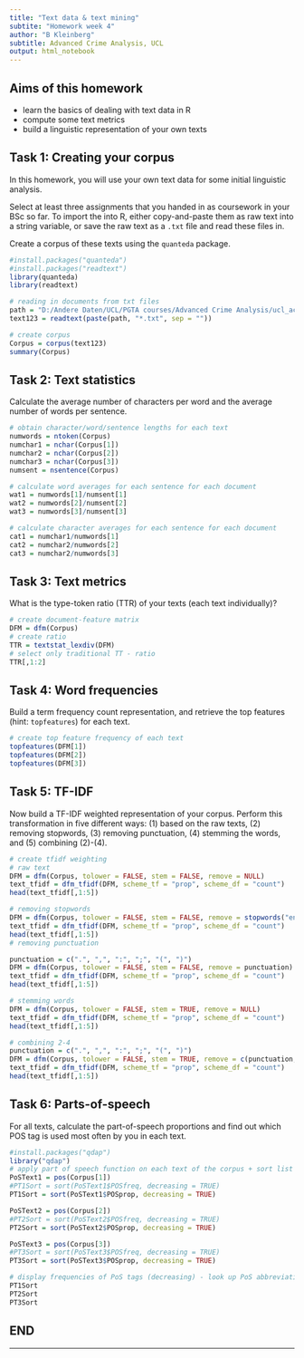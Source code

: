 ---
title: "Text data & text mining"
subtite: "Homework week 4"
author: "B Kleinberg"
subtitle: Advanced Crime Analysis, UCL
output: html_notebook
---

## Aims of this homework

- learn the basics of dealing with text data in R
- compute some text metrics
- build a linguistic representation of your own texts


## Task 1: Creating your corpus

In this homework, you will use your own text data for some initial linguistic analysis.

Select at least three assignments that you handed in as coursework in your BSc so far. To import the into R, either copy-and-paste them as raw text into a string variable, or save the raw text as a `.txt` file and read these files in.

Create a corpus of these texts using the `quanteda` package.

```{r}
#install.packages("quanteda")
#install.packages("readtext")
library(quanteda)
library(readtext)

# reading in documents from txt files
path = "D:/Andere Daten/UCL/PGTA courses/Advanced Crime Analysis/ucl_aca_20182019-master/homework/week 4/"
text123 = readtext(paste(path, "*.txt", sep = ""))

# create corpus
Corpus = corpus(text123)
summary(Corpus)
```


## Task 2: Text statistics

Calculate the average number of characters per word and the average number of words per sentence.

```{r}
# obtain character/word/sentence lengths for each text
numwords = ntoken(Corpus)
numchar1 = nchar(Corpus[1])
numchar2 = nchar(Corpus[2])
numchar3 = nchar(Corpus[3])
numsent = nsentence(Corpus)

# calculate word averages for each sentence for each document
wat1 = numwords[1]/numsent[1]
wat2 = numwords[2]/numsent[2]
wat3 = numwords[3]/numsent[3]

# calculate character averages for each sentence for each document
cat1 = numchar1/numwords[1]
cat2 = numchar2/numwords[2]
cat3 = numchar2/numwords[3]


```

## Task 3: Text metrics

What is the type-token ratio (TTR) of your texts (each text individually)?

```{r}
# create document-feature matrix
DFM = dfm(Corpus)
# create ratio
TTR = textstat_lexdiv(DFM)
# select only traditional TT - ratio
TTR[,1:2]

```

## Task 4: Word frequencies

Build a term frequency count representation, and retrieve the top features (hint: `topfeatures`) for each text.

```{r}
# create top feature frequency of each text
topfeatures(DFM[1])
topfeatures(DFM[2])
topfeatures(DFM[3])

```

## Task 5: TF-IDF

Now build a TF-IDF weighted representation of your corpus. Perform this transformation in five different ways: (1) based on the raw texts, (2) removing stopwords, (3) removing punctuation, (4) stemming the words, and (5) combining (2)-(4).

```{r}
# create tfidf weighting
# raw text
DFM = dfm(Corpus, tolower = FALSE, stem = FALSE, remove = NULL)
text_tfidf = dfm_tfidf(DFM, scheme_tf = "prop", scheme_df = "count")
head(text_tfidf[,1:5])

# removing stopwords
DFM = dfm(Corpus, tolower = FALSE, stem = FALSE, remove = stopwords("english"))
text_tfidf = dfm_tfidf(DFM, scheme_tf = "prop", scheme_df = "count")
head(text_tfidf[,1:5])
# removing punctuation

punctuation = c(".", ",", ":", ";", "(", ")")
DFM = dfm(Corpus, tolower = FALSE, stem = FALSE, remove = punctuation)
text_tfidf = dfm_tfidf(DFM, scheme_tf = "prop", scheme_df = "count")
head(text_tfidf[,1:5])

# stemming words
DFM = dfm(Corpus, tolower = FALSE, stem = TRUE, remove = NULL)
text_tfidf = dfm_tfidf(DFM, scheme_tf = "prop", scheme_df = "count")
head(text_tfidf[,1:5])

# combining 2-4
punctuation = c(".", ",", ":", ";", "(", ")")
DFM = dfm(Corpus, tolower = FALSE, stem = TRUE, remove = c(punctuation, stopwords("english")))
text_tfidf = dfm_tfidf(DFM, scheme_tf = "prop", scheme_df = "count")
head(text_tfidf[,1:5])

```


## Task 6: Parts-of-speech

For all texts, calculate the part-of-speech proportions and find out which POS tag is used most often by you in each text.

```{r}
#install.packages("qdap")
library("qdap")
# apply part of speech function on each text of the corpus + sort list of frequencies/proportions of tags
PoSText1 = pos(Corpus[1])
#PT1Sort = sort(PoSText1$POSfreq, decreasing = TRUE)
PT1Sort = sort(PoSText1$POSprop, decreasing = TRUE)

PoSText2 = pos(Corpus[2])
#PT2Sort = sort(PoSText2$POSfreq, decreasing = TRUE)
PT2Sort = sort(PoSText2$POSprop, decreasing = TRUE)

PoSText3 = pos(Corpus[3])
#PT3Sort = sort(PoSText3$POSfreq, decreasing = TRUE)
PT3Sort = sort(PoSText3$POSprop, decreasing = TRUE)

# display frequencies of PoS tags (decreasing) - look up PoS abbreviations online for better understanding
PT1Sort
PT2Sort
PT3Sort


```

## END

---
